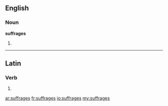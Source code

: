 ==English==

===Noun===
'''suffrages'''

# {{plural of|[[suffrage]]}}

----

==Latin==

===Verb===
{{la-verb-form|suffrāgēs}}

# {{conjugation of|suffrago|suffrāgō|2|s|pres|act|sub|lang=la}}
{{count page|[[Wiktionary:Page count]]}}

[[ar:suffrages]]
[[fr:suffrages]]
[[io:suffrages]]
[[my:suffrages]]